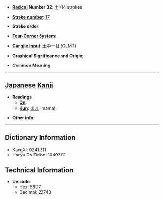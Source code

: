 * '''[[Wiktionary:Chinese radical index| Radical]] Number 32''': [[Wiktionary:Chinese radical index 土|土]]+14 strokes

* '''[[Wiktionary:Chinese total strokes index|Stroke number]]''': [[Wiktionary:Chinese total strokes index 17|17]]

* '''Stroke order''': 

* '''[[Wiktionary:Chinese four corner index|Four-Corner System]]''': 

* '''[[Wiktionary:Chinese Cangjie index|Cangjie input]]''': 土中一廿 (GLMT)

* '''Graphical Significance and Origin''': 

* '''Common Meaning'''

----

== [[Japanese]] [[Kanji]] ==

* '''Readings'''
** '''[[On]]''': 
** '''[[Kun]]''': [[まま]] (mama)

* '''Other info''':  

----

== Dictionary Information ==

* KangXi: 0241.211
* Hanyu Da Zidian: 10497.111

== Technical Information ==

* '''Unicode''':
** Hex: 58D7
** Decimal: 22743